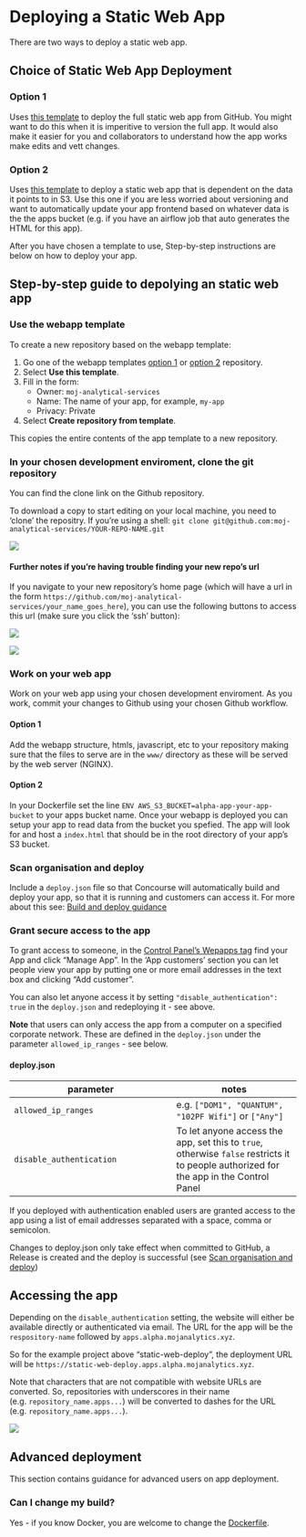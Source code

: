 # Deploying a Static Web App

There are two ways to deploy a static web app.

## Choice of Static Web App Deployment

### Option 1

Uses [this template](https://github.com/moj-analytical-services/webapp-template) to deploy the full static web app from GitHub. You might want to do this when it is imperitive to version the full app. It would also make it easier for you and collaborators to understand how the app works make edits and vett changes.

### Option 2

Uses [this template](https://github.com/moj-analytical-services/s3-proxy-webapp-template) to deploy a static web app that is dependent on the data it points to in S3. Use this one if you are less worried about versioning and want to automatically update your app frontend based on whatever data is the the apps bucket (e.g. if you have an airflow job that auto generates the HTML for this app).

After you have chosen a template to use, Step-by-step instructions are below on how to deploy your app.

## Step-by-step guide to depolying an static web app

### Use the webapp template

To create a new repository based on the webapp template:

1. Go one of the webapp templates [option 1](https://github.com/moj-analytical-services/webapp-template) or [option 2](https://github.com/moj-analytical-services/s3-proxy-webapp-template) repository.
2. Select __Use this template__.
3. Fill in the form:
    + Owner: `moj-analytical-services`
    + Name: The name of your app, for example, `my-app`
    + Privacy: Private
4. Select __Create repository from template__.

This copies the entire contents of the app template to a new repository.

### In your chosen development enviroment, clone the git repository

You can find the clone link on the Github repository.

To download a copy to start editing on your local machine, you need to 'clone' the repositry. If you're using a shell: `git clone git@github.com:moj-analytical-services/YOUR-REPO-NAME.git`

![](images/static/static_git_clone.gif)

#### Further notes if you're having trouble finding your new repo's url

If you navigate to your new repository's home page (which will have a url in the form `https://github.com/moj-analytical-services/your_name_goes_here`), you can use the following buttons to access this url (make sure you click the 'ssh' button):

![](images/static/use_ssh.PNG)

![](images/static/ssh_url.PNG)


### Work on your web app

Work on your web app using your chosen development enviroment. As you work, commit your changes to Github using your chosen Github workflow.

#### Option 1

Add the webapp structure, htmls, javascript, etc to your repository making sure that the files to serve are in the `www/` directory as these will be served by the web server (NGINX).

#### Option 2

In your Dockerfile set the line `ENV AWS_S3_BUCKET=alpha-app-your-app-bucket` to your apps bucket name. Once your webapp is deployed you can setup your app to read data from the bucket you spefied. The app will look for and host a `index.html` that should be in the root directory of your app's S3 bucket.

### Scan organisation and deploy

Include a `deploy.json` file so that Concourse will automatically build and deploy your app, so that it is running and customers can access it. For more about this see: [Build and deploy guidance](https://moj-analytical-services.github.io/platform_user_guidance/build-and-deploy.html)

### Grant secure access to the app

To grant access to someone, in the [Control Panel's Wepapps tag](https://cpanel-master.services.dev.mojanalytics.xyz/#Webapps) find your App and click "Manage App". In the 'App customers' section you can let people view your app by putting one or more email addresses in the text box and clicking "Add customer".

You can also let anyone access it by setting `"disable_authentication": true` in the `deploy.json` and redeploying it - see above.

**Note** that users can only access the app from a computer on a specified corporate network. These are defined in the `deploy.json` under the parameter `allowed_ip_ranges` - see below.

#### deploy.json

| parameter | notes |
| --------- | ------- |
| `allowed_ip_ranges` | e.g. `["DOM1", "QUANTUM", "102PF Wifi"]` or `["Any"]`|
| `disable_authentication` | To let anyone access the app, set this to `true`, otherwise `false` restricts it to people authorized for the app in the Control Panel |

If you deployed with authentication enabled users are granted access to the app using a list of email addresses separated with a space, comma or semicolon.

Changes to deploy.json only take effect when committed to GitHub, a Release is created and the deploy is successful (see [Scan organisation and deploy][Scan organisation and deploy])


## Accessing the app

Depending on the `disable_authentication` setting, the website will either be available directly or authenticated via email. The URL for the app will be the `respository-name` followed by `apps.alpha.mojanalytics.xyz`.

So for the example project above "static-web-deploy", the deployment URL will be `https://static-web-deploy.apps.alpha.mojanalytics.xyz`.

Note that characters that are not compatible with website URLs are converted. So, repositories with underscores in their name (e.g. `repository_name.apps...`) will be converted to dashes for the URL (e.g. `repository_name.apps...`).

![](images/static/static_deployed.gif)


## Advanced deployment

This section contains guidance for advanced users on app deployment.

### Can I change my build?

Yes - if you know Docker, you are welcome to change the
[Dockerfile](https://github.com/moj-analytical-services/webapp-template/blob/master/Dockerfile).

